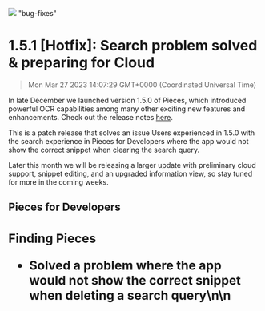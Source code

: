 ![](https://uploads-ssl.webflow.com/6143afec68f555387049efb3/630d6583e9fdc76144c43bed_ezgif_com-gif-maker4_55246e7a751d4d7c13f31c451d6f4499_2000.png)
"bug-fixes"
# 1.5.1 [Hotfix]: Search problem solved & preparing for Cloud
> Mon Mar 27 2023 14:07:29 GMT+0000 (Coordinated Universal Time)
<p>In late December we launched version 1.5.0 of Pieces, which introduced powerful OCR capabilities among many other exciting new features and enhancements. Check out the release notes <a href="https://updates.pieces.app/announcements/1-5-0-extract-code-from-screenshots-and-more" target="_blank" rel="noopener noreferrer">here</a>.<p.new.line><p>This is a patch release that solves an issue Users experienced in 1.5.0 with the search experience in Pieces for Developers where the app would not show the correct snippet when clearing the search query.<p.new.line><p>Later this month we will be releasing a larger update with preliminary cloud support, snippet editing, and an upgraded information view, so stay tuned for more in the coming weeks.<p.new.line><h2 id="f34su">Pieces for Developers<h2.new.line><h3 id="16qc9">Finding Pieces<h3.new.line><ul><li>Solved a problem where the app would not show the correct snippet when deleting a search query<li.new.line><ul.new.line>\n\n    <f
